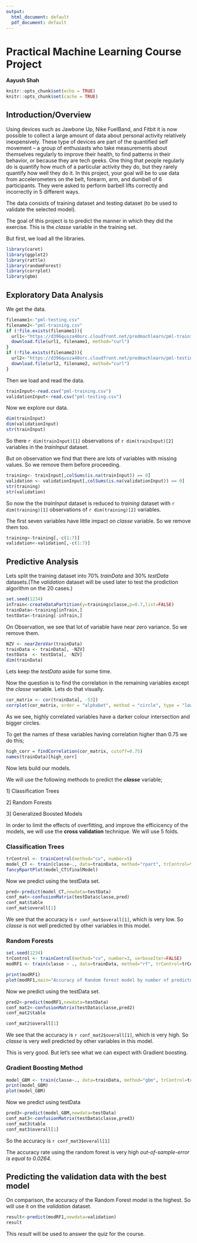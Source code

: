```yaml
---
output:
  html_document: default
  pdf_document: default
---
```

# **Practical Machine Learning Course Project**

**Aayush Shah**

```r
knitr::opts_chunk$set(echo = TRUE)
knitr::opts_chunk$set(cache = TRUE)

```

## **Introduction/Overview**

Using devices such as Jawbone Up, Nike FuelBand, and Fitbit it is now possible to collect a large amount of data about personal activity relatively inexpensively. These type of devices are part of the quantified self movement – a group of enthusiasts who take measurements about themselves regularly to improve their health, to find patterns in their behavior, or because they are tech geeks. One thing that people regularly do is quantify how much of a particular activity they do, but they rarely quantify how well they do it. In this project, your goal will be to use data from accelerometers on the belt, forearm, arm, and dumbell of 6 participants. They were asked to perform barbell lifts correctly and incorrectly in 5 different ways.

The data consists of training dataset and testing dataset (to be used to validate the selected model).

The goal of this project is to predict the manner in which they did the exercise. This is the _classe_ variable in the training set.

But first, we load all the libraries.

```r
library(caret)
library(ggplot2)
library(rattle)
library(randomForest)
library(corrplot)
library(gbm)
```

## **Exploratory Data Analysis**

We get the data.

```r
filename1<-"pml-testing.csv"
filename2<-"pml-training.csv"
if (!file.exists(filename1)){
  url1<-"https://d396qusza40orc.cloudfront.net/predmachlearn/pml-training.csv"
  download.file(url1, filename1, method="curl")
}  
if (!file.exists(filename2)){
  url2<-"https://d396qusza40orc.cloudfront.net/predmachlearn/pml-testing.csv"
  download.file(url2, filename2, method="curl")
}
```

Then we load and read the data.

```r
trainInput<-read.csv("pml-training.csv")
validationInput<-read.csv("pml-testing.csv")
```

Now we explore our data.
```r
dim(trainInput)
dim(validationInput)
str(trainInput)

```

So there `r dim(trainInput)[1] ` observations of `r dim(trainInput)[2]` variables in the _trainInput_ dataset.

But on observation we find that there are lots of variables with missing values. So we remove them before proceeding.

```r
training<- trainInput[,colSums(is.na(trainInput)) == 0]
validation <- validationInput[,colSums(is.na(validationInput)) == 0]
str(training)
str(validation)
```

So now the the _trainInput_ dataset is reduced to _training_ dataset with `r dim(training)[1]` observations of `r dim(training)[2]` variables.

The first seven variables have little impact on _classe_ variable. So we remove them too.

```r
training<-training[,-c(1:7)]
validation<-validation[,-c(1:7)]

```


## **Predictive Analysis**

Lets split the training dataset into 70% _trainData_ and 30% _testData_ datasets.(The _validation_ dataset will be used later to test the prodiction algorithm on the 20 cases.)

```r
set.seed(1234) 
inTrain<-createDataPartition(y=training$classe,p=0.7,list=FALSE)
trainData<-training[inTrain,]
testData<-training[-inTrain,]
```

On Observation, we see that lot of variable have near zero variance. So we remove them.

```r
NZV <- nearZeroVar(trainData)
trainData <- trainData[, -NZV]
testData  <- testData[, -NZV]
dim(trainData)
```


Lets keep the _testData_ aside for some time.

Now the question is to find the correlation in the remaining variables except the _classe_ variable. Lets do that visually.

```r
cor_matrix <- cor(trainData[, -53])
corrplot(cor_matrix, order = "alphabet", method = "circle", type = "lower",tl.cex = 0.8, tl.col = rgb(0, 0, 0))
```

As we see, highly correlated variables have a darker colour intersection and bigger circles.

To get the names of these variables having correlation higher than 0.75 we do this;

```r
high_corr = findCorrelation(cor_matrix, cutoff=0.75)
names(trainData)[high_corr]

```


Now lets build our models.

We will use the following methods to predict the **_classe_** variable;

  1] Classification Trees
  
  2] Random Forests
  
  3] Generalized Boosted Models
  
In order to limit the effects of overfitting, and improve the efficicency of the models, we will use the **cross validation** technique. We will use 5 folds.


### **Classification Trees**

```r
trControl <- trainControl(method="cv", number=5)
model_CT <- train(classe~., data=trainData, method="rpart", trControl=trControl)
fancyRpartPlot(model_CT$finalModel)

```

Now we predict using the testData set.

```r
pred<-predict(model_CT,newdata=testData)
conf_mat<-confusionMatrix(testData$classe,pred)
conf_mat$table
conf_mat$overall[1]
```

We see that the accuracy is `r conf_mat$overall[1]`, which is very low. So _classe_ is not well predicted by other variables in this model.

### **Random Forests**

```r
set.seed(1234)
trControl <- trainControl(method="cv", number=3, verboseIter=FALSE)
modRF1 <- train(classe ~ ., data=trainData, method="rf", trControl=trControl)
```


```r
print(modRF1)
plot(modRF1,main="Accuracy of Random forest model by number of predictors")

```

Now we predict using the testData set.

```r
pred2<-predict(modRF1,newdata=testData)
conf_mat2<-confusionMatrix(testData$classe,pred2)
conf_mat2$table

conf_mat2$overall[1]

```

We see that the accuracy is `r conf_mat2$overall[1]`, which is very high. So _classe_ is very well predicted by other variables in this model.

This is very good. But let’s see what we can expect with Gradient boosting.

### **Gradient Boosting Method**

```r
model_GBM <- train(classe~., data=trainData, method="gbm", trControl=trControl, verbose=FALSE)
print(model_GBM)
plot(model_GBM)
```

Now we predict using testData

```r
pred3<-predict(model_GBM,newdata=testData)
conf_mat3<-confusionMatrix(testData$classe,pred3)
conf_mat3$table
conf_mat3$overall[1]
```
So the accuracy is `r conf_mat3$overall[1]`

The accuracy rate using the random forest is very high *out-of-sample-error is equal to 0.0264*.


## **Predicting the validation data with the best model**

On comparison, the accuracy of the Random Forest model is the highest. So will use it on the _validation_ dataset.


```r
result<-predict(modRF1,newdata=validation)
result
```

This _result_ will be used to answer the quiz for the course.

